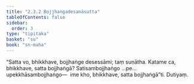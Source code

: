 ```yaml
---
title: "2.3.2 Bojjhaṅgadesanāsutta"
tableOfContents: false
sidebar:
  order: 3
type: "tipitaka"
basket: "su"
book: "sn-maha"
---
```



<DynamicBreadcrumb />

<Division number="203" book="sn-maha" bookNo="14" page="75">

<Paragraph number="465" book="sn-maha">
“Satta vo, bhikkhave, bojjhaṅge desessāmi; taṃ suṇātha. Katame ca, bhikkhave, satta bojjhaṅgā? Satisambojjhaṅgo …pe…  upekkhāsambojjhaṅgo—  ime kho, bhikkhave, satta bojjhaṅgā”ti.

</Paragraph>
</Division>

<Paragraph number="466" type="center" book="sn-maha">
Dutiyaṃ.
</Paragraph>